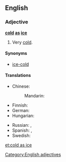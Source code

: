 ==English==

===Adjective===
'''[[cold]] [[as]] [[ice]]'''

# {{context|simile|lang=en}} Very [[cold]].

====Synonyms====
* [[ice-cold]]

====Translations====
{{trans-top|very cold}}
* Chinese:
*: Mandarin: {{t|cmn|冰冷|tr=bīnglěng|sc=Hani}}
* Finnish: {{t+|fi|jääkylmä}}
* German: {{t+|de|eiskalt}}
* Hungarian: {{t+|hu|jéghideg}}
{{trans-mid}}
* Russian: {{t-|ru|холодный как лёд|tr=xolódnyj kak ljod|sc=Cyrl}}, {{t+|ru|ледяной|tr=ledjanój|sc=Cyrl}}
* Spanish: {{t+|es|frígido}}, {{t+|es|gélido}}
* Swedish: {{t+|sv|iskall}}
{{trans-bottom}}

[[Category:English adjectives]]

[[et:cold as ice]]